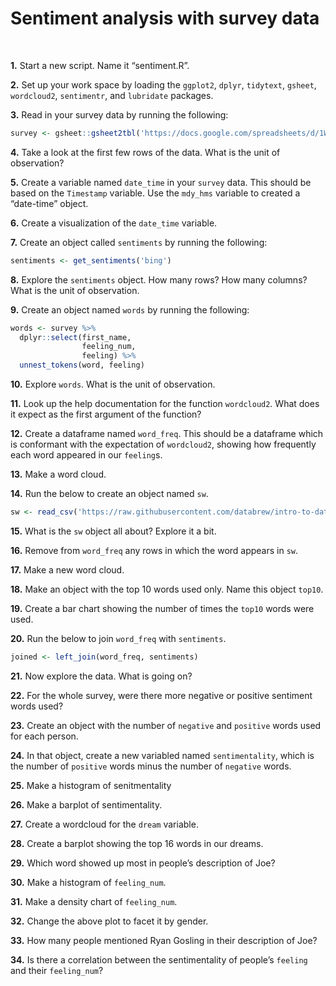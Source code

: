 # Sentiment analysis with survey data


&nbsp;  

**1.** Start a new script. Name it "sentiment.R".

**2.** Set up your work space by loading the `ggplot2`, `dplyr`, `tidytext`, `gsheet`, `wordcloud2`, `sentimentr`, and `lubridate` packages.

**3.** Read in your survey data by running the following:

```r
survey <- gsheet::gsheet2tbl('https://docs.google.com/spreadsheets/d/1W9eGIihIHppys3LZe5FNbUuaIi_tfdscIq521lidRBU/edit?usp=sharing')
```

**4.** Take a look at the first few rows of the data. What is the unit of observation?

**5.** Create a variable named `date_time` in your `survey` data. This should be based on the `Timestamp` variable. Use the `mdy_hms` variable to created a "date-time" object.

**6.** Create a visualization of the `date_time` variable.

**7.** Create an object called `sentiments` by running the following:

```r
sentiments <- get_sentiments('bing')
```

**8.** Explore the `sentiments` object. How many rows? How many columns? What is the unit of observation.

**9.** Create an object named `words` by running the following:

```r
words <- survey %>%
  dplyr::select(first_name,
                feeling_num,
                feeling) %>%
  unnest_tokens(word, feeling)
```

**10.** Explore `words`. What is the unit of observation.

**11.** Look up the help documentation for the function `wordcloud2`. What does it expect as the first argument of the function?

**12.** Create a dataframe named `word_freq`. This should be a dataframe which is conformant with the expectation of `wordcloud2`, showing how frequently each word appeared in our `feeling`s.

**13.** Make a word cloud.

**14.** Run the below to create an object named `sw`.

```r
sw <- read_csv('https://raw.githubusercontent.com/databrew/intro-to-data-science/main/data/stopwords.csv')
```

**15.** What is the `sw` object all about? Explore it a bit.

**16.** Remove from `word_freq` any rows in which the word appears in `sw`.

**17.** Make a new word cloud.

**18.** Make an object with the top 10 words used only. Name this object `top10`.

**19.** Create a bar chart showing the number of times the `top10` words were used.

**20.** Run the below to join `word_freq` with `sentiments`.

```r
joined <- left_join(word_freq, sentiments)
```

**21.** Now explore the data. What is going on?

**22.** For the whole survey, were there more negative or positive sentiment words used?

**23.** Create an object with the number of `negative` and `positive` words used for each person.

**24.** In that object, create a new variabled named `sentimentality`, which is the number of `positive` words minus the number of `negative` words.

**25.** Make a histogram of senitmentality

**26.** Make a barplot of sentimentality.

**27.** Create a wordcloud for the `dream` variable.

**28.** Create a barplot showing the top 16 words in our dreams.

**29.** Which word showed up most in people's description of Joe?

**30.** Make a histogram of `feeling_num`. 

**31.** Make a density chart of `feeling_num`.

**32.** Change the above plot to facet it by gender.

**33.** How many people mentioned Ryan Gosling in their description of Joe?

**34.** Is there a correlation between the sentimentality of people's `feeling` and their `feeling_num`?

